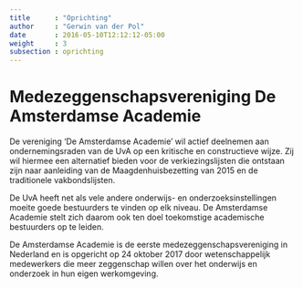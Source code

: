 ```yaml
---
title      : "Oprichting"
author     : "Gerwin van der Pol"
date       : 2016-05-10T12:12:12-05:00
weight     : 3
subsection : oprichting
---
```


# Medezeggenschapsvereniging De Amsterdamse Academie

De vereniging ‘De Amsterdamse Academie’ wil actief deelnemen aan ondernemingsraden van de UvA op een kritische en constructieve wijze. Zij wil hiermee een alternatief bieden voor de verkiezingslijsten die ontstaan zijn naar aanleiding van de Maagdenhuisbezetting van 2015 en de traditionele vakbondslijsten.

De UvA heeft net als vele andere onderwijs- en onderzoeksinstellingen moeite goede bestuurders te vinden op elk niveau. De Amsterdamse Academie stelt zich daarom ook ten doel toekomstige academische bestuurders op te leiden.

De Amsterdamse Academie is de eerste medezeggenschapsvereniging in Nederland en is opgericht op 24 oktober 2017 door wetenschappelijk medewerkers die meer zeggenschap willen over het onderwijs en onderzoek in hun eigen werkomgeving.

<!-- <a style="margin:10px;" href="statuten.pdf" class="to-animate btn btn-primary"><i class="icon-calendar"></i>Statuten</a> -->